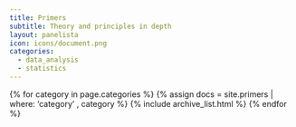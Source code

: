 ```yaml
---
title: Primers
subtitle: Theory and principles in depth
layout: panelista
icon: icons/document.png
categories:
  - data_analysis
  - statistics
---
```


{% for category in page.categories %}
  {% assign docs = site.primers | where: 'category' , category %}
  {% include archive_list.html %}
{% endfor %}
